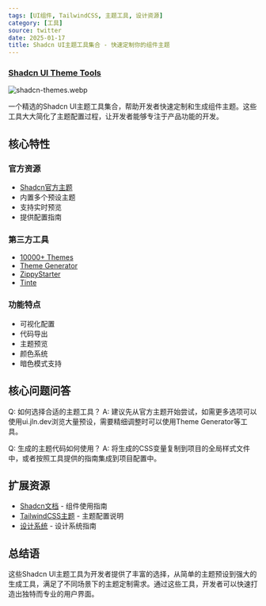 ```yaml
---
tags: [UI组件, TailwindCSS, 主题工具, 设计资源]
category: [工具]
source: twitter
date: 2025-01-17
title: Shadcn UI主题工具集合 - 快速定制你的组件主题
---
```


### [Shadcn UI Theme Tools](https://twitter-thread.com/t/1879790297363951828)

![shadcn-themes.webp](https://img.mengpeng.tech/i/2025/01/17/6789e4f41b500.webp)

一个精选的Shadcn UI主题工具集合，帮助开发者快速定制和生成组件主题。这些工具大大简化了主题配置过程，让开发者能够专注于产品功能的开发。

## 核心特性

### 官方资源
- [Shadcn官方主题](https://ui.shadcn.com/themes)
- 内置多个预设主题
- 支持实时预览
- 提供配置指南

### 第三方工具
- [10000+ Themes](https://ui.jln.dev)
- [Theme Generator](https://gradient.page/tools/shadcn-ui-theme-generator)
- [ZippyStarter](https://zippystarter.com/tools/shadcn-ui-theme-generator)
- [Tinte](https://tinte.railly.dev/shadcn)

### 功能特点
- 可视化配置
- 代码导出
- 主题预览
- 颜色系统
- 暗色模式支持

## 核心问题问答

Q: 如何选择合适的主题工具？
A: 建议先从官方主题开始尝试，如需更多选项可以使用ui.jln.dev浏览大量预设，需要精细调整时可以使用Theme Generator等工具。

Q: 生成的主题代码如何使用？
A: 将生成的CSS变量复制到项目的全局样式文件中，或者按照工具提供的指南集成到项目配置中。

## 扩展资源

- [Shadcn文档](https://ui.shadcn.com/docs) - 组件使用指南
- [TailwindCSS主题](https://tailwindcss.com/docs/theme) - 主题配置说明
- [设计系统](https://www.shadcn.com/blog/design-systems) - 设计系统指南

## 总结语

这些Shadcn UI主题工具为开发者提供了丰富的选择，从简单的主题预设到强大的生成工具，满足了不同场景下的主题定制需求。通过这些工具，开发者可以快速打造出独特而专业的用户界面。 